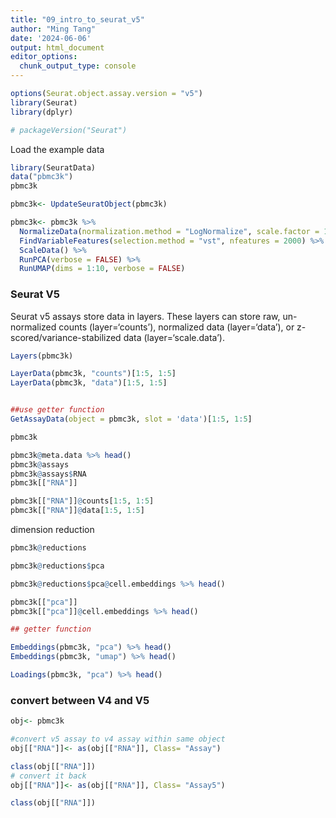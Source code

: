 ```yaml
---
title: "09_intro_to_seurat_v5"
author: "Ming Tang"
date: '2024-06-06'
output: html_document
editor_options: 
  chunk_output_type: console
---
```


```r
options(Seurat.object.assay.version = "v5")
library(Seurat)
library(dplyr)

# packageVersion("Seurat")

```

Load the example data
```r
library(SeuratData)
data("pbmc3k")
pbmc3k

```


```r
pbmc3k<- UpdateSeuratObject(pbmc3k)

pbmc3k<- pbmc3k %>% 
  NormalizeData(normalization.method = "LogNormalize", scale.factor = 10000) %>%
  FindVariableFeatures(selection.method = "vst", nfeatures = 2000) %>%
  ScaleData() %>%
  RunPCA(verbose = FALSE) %>%
  RunUMAP(dims = 1:10, verbose = FALSE)
```

### Seurat V5

Seurat v5 assays store data in layers. These layers can store raw, un-normalized counts (layer='counts'), normalized data (layer='data'), or z-scored/variance-stabilized data (layer='scale.data').

```r
Layers(pbmc3k)

LayerData(pbmc3k, "counts")[1:5, 1:5]
LayerData(pbmc3k, "data")[1:5, 1:5]


##use getter function
GetAssayData(object = pbmc3k, slot = 'data')[1:5, 1:5]

```


```r
pbmc3k

pbmc3k@meta.data %>% head()
pbmc3k@assays
pbmc3k@assays$RNA
pbmc3k[["RNA"]]

pbmc3k[["RNA"]]@counts[1:5, 1:5]
pbmc3k[["RNA"]]@data[1:5, 1:5]


```

dimension reduction

```r
pbmc3k@reductions

pbmc3k@reductions$pca

pbmc3k@reductions$pca@cell.embeddings %>% head()

pbmc3k[["pca"]]
pbmc3k[["pca"]]@cell.embeddings %>% head()

## getter function

Embeddings(pbmc3k, "pca") %>% head()
Embeddings(pbmc3k, "umap") %>% head()

Loadings(pbmc3k, "pca") %>% head()

```

### convert between V4 and V5

```r
obj<- pbmc3k

#convert v5 assay to v4 assay within same object
obj[["RNA"]]<- as(obj[["RNA"]], Class= "Assay")

class(obj[["RNA"]])
# convert it back
obj[["RNA"]]<- as(obj[["RNA"]], Class= "Assay5")

class(obj[["RNA"]])

```

